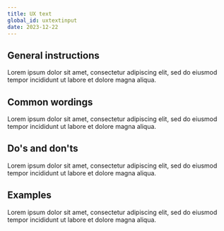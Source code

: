 ```yaml
---
title: UX text
global_id: uxtextinput
date: 2023-12-22
---
```


## General instructions
Lorem ipsum dolor sit amet, consectetur adipiscing elit, sed do eiusmod tempor incididunt ut labore et dolore magna aliqua.

## Common wordings
Lorem ipsum dolor sit amet, consectetur adipiscing elit, sed do eiusmod tempor incididunt ut labore et dolore magna aliqua.

## Do's and don'ts
Lorem ipsum dolor sit amet, consectetur adipiscing elit, sed do eiusmod tempor incididunt ut labore et dolore magna aliqua.

## Examples
Lorem ipsum dolor sit amet, consectetur adipiscing elit, sed do eiusmod tempor incididunt ut labore et dolore magna aliqua.